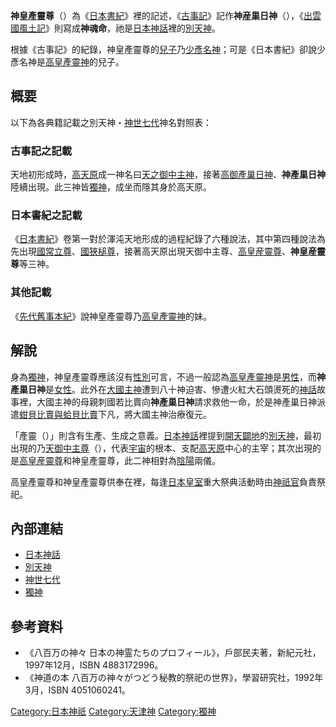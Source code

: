 {{Infobox deity|type=japanese|name=神産巢日神|deity_of=[[造化三神|造化三神]]<br />
[[別天津神|別天津神]] 第3代|predecessor=[[高御產巢日神|高御產巢日神]]|successor=[[宇摩志阿斯訶備比古遲神|宇摩志阿斯訶備比古遲神]]|affiliation=[[天津神|天津神]]|other_names=神皇産靈尊、神魂命|children=蚶貝比賣、蛤貝比賣、少名毘古那神<br />
天御食持命、天活玉命、角凝魂命<br />
櫛真乳魂命|ethnic_group=紀氏（紀伊国造）<br />天神系賀茂氏<br />度会氏、[[忌部氏|忌部氏]]等|temples=サムハラ神社}}

'''神皇產靈尊'''（{{lang|ja|かむみむすひ の みこと}}）為《[[日本書紀|日本書紀]]》裡的記述，《[[古事記|古事記]]》記作'''神産巢日神'''（{{lang|ja|かみむすひ の かみ}}），《[[出雲國風土記|出雲國風土記]]》則寫成'''神魂命'''，祂是[[日本神話|日本神話]]裡的[[別天神|別天神]]。

根據《古事記》的紀錄，神皇產靈尊的[[兒子|兒子]]乃[[少彥名|少彥名神]]；可是《日本書紀》卻說少彥名神是[[高皇產靈神|高皇產靈神]]的兒子。

== 概要 ==
以下為各典籍記載之別天神・[[神世七代|神世七代]]神名對照表：

{{神世七代對照表}}

=== 古事記之記載 ===
天地初形成時，[[高天原|高天原]]成一神名曰[[天之御中主神|天之御中主神]]，接著[[高皇產靈神|高御產巢日神]]、'''神產巢日神'''陸續出現。此三神皆[[獨神|獨神]]，成坐而隱其身於高天原。

=== 日本書紀之記載 ===
《[[日本書紀|日本書紀]]》卷第一對於渾沌天地形成的過程紀錄了六種說法，其中第四種說法為先出現[[國之常立神|國常立尊]]、[[國狹槌尊|國狹槌尊]]，接著高天原出現天御中主尊、[[高皇產靈神|高皇産靈尊]]、'''神皇産靈尊'''等三神。

=== 其他記載 ===
《[[先代舊事本紀|先代舊事本紀]]》說神皇產靈尊乃[[高皇產靈神|高皇產靈神]]的妹。

== 解說 ==
身為[[獨神|獨神]]，神皇產靈尊應該沒有[[性別|性別]]可言，不過一般認為[[高皇產靈神|高皇產靈神]]是[[男性|男性]]，而'''神產巢日神'''是[[女性|女性]]。此外在[[大國主神|大國主神]]遭到八十神迫害、慘遭火紅大石頭燙死的[[神話|神話]]故事裡，大國主神的母親刺國若比賣向'''神產巢日神'''請求救他一命，於是神產巢日神派遣[[蚶貝比賣與蛤貝比賣|蚶貝比賣與蛤貝比賣]]下凡，將大國主神治療復元。

「產靈（{{lang|ja|むすひ}}）」則含有生產、生成之意義。[[日本神話|日本神話]]裡提到[[日本神話#天地開闢時期|開天闢地]]的[[別天神|別天神]]，最初出現的乃[[天御中主尊|天御中主尊]]（{{lang|ja|あまのみなかぬし の みこと}}），代表[[宇宙|宇宙]]的根本、支配[[高天原|高天原]]中心的主宰；其次出現的是[[高皇産靈尊|高皇産靈尊]]和神皇產靈尊，此二神相對為[[陰陽|陰陽]]兩儀。

高皇產靈尊和神皇產靈尊供奉在{{link-ja|八神殿|八神殿}}裡，每逢[[日本皇室|日本皇室]]重大祭典活動時由[[神祇官|神祇官]]負責祭祀。

== 內部連結 ==
* [[日本神話|日本神話]]
* [[別天神|別天神]]
* [[神世七代|神世七代]]
* [[獨神|獨神]]

== 參考資料 ==
* 《八百万の神々 日本の神霊たちのプロフィール》，戶部民夫著，新紀元社，1997年12月，ISBN 4883172996。
* 《神道の本 八百万の神々がつどう秘教的祭祀の世界》，學習研究社，1992年3月，ISBN 4051060241。

[[Category:日本神祇|Category:日本神祇]]
[[Category:天津神|Category:天津神]]
[[Category:獨神|Category:獨神]]